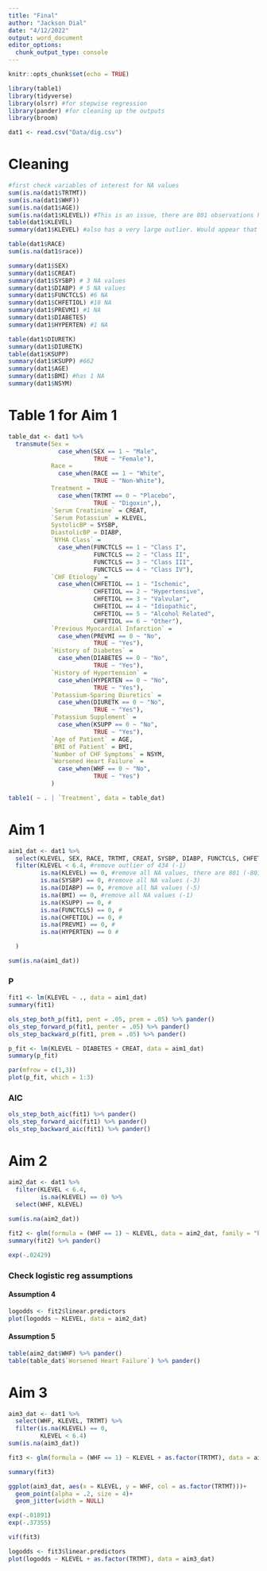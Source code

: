 ```yaml
---
title: "Final"
author: "Jackson Dial"
date: "4/12/2022"
output: word_document
editor_options: 
  chunk_output_type: console
---
```


```r
knitr::opts_chunk$set(echo = TRUE)
```

```r
library(table1)
library(tidyverse)
library(olsrr) #for stepwise regression
library(pander) #for cleaning up the outputs
library(broom)
```

```r
dat1 <- read.csv("Data/dig.csv")
```

# Cleaning

```r
#first check variables of interest for NA values
sum(is.na(dat1$TRTMT))
sum(is.na(dat1$WHF))
sum(is.na(dat1$AGE))
sum(is.na(dat1$KLEVEL)) #This is an issue, there are 801 observations here that are NA
table(dat1$KLEVEL)
summary(dat1$KLEVEL) #also has a very large outlier. Would appear that it should be 4.3, but I will likely just remove it because it is just one observation

table(dat1$RACE)
sum(is.na(dat1$race))

summary(dat1$SEX)
summary(dat1$CREAT)
summary(dat1$SYSBP) # 3 NA values
summary(dat1$DIABP) # 5 NA values
summary(dat1$FUNCTCLS) #6 NA
summary(dat1$CHFETIOL) #18 NA
summary(dat1$PREVMI) #1 NA
summary(dat1$DIABETES)
summary(dat1$HYPERTEN) #1 NA

table(dat1$DIURETK)
summary(dat1$DIURETK)
table(dat1$KSUPP)
summary(dat1$KSUPP) #662
summary(dat1$AGE)
summary(dat1$BMI) #has 1 NA
summary(dat1$NSYM)

```

# Table 1 for Aim 1

```r
table_dat <- dat1 %>% 
  transmute(Sex =
              case_when(SEX == 1 ~ "Male",
                        TRUE ~ "Female"),
            Race = 
              case_when(RACE == 1 ~ "White",
                        TRUE ~ "Non-White"),
            Treatment =
              case_when(TRTMT == 0 ~ "Placebo",
                        TRUE ~ "Digoxin",),
            `Serum Creatinine` = CREAT,
            `Serum Potassium` = KLEVEL,
            SystolicBP = SYSBP,
            DiastolicBP = DIABP,
            `NYHA Class` = 
              case_when(FUNCTCLS == 1 ~ "Class I",
                        FUNCTCLS == 2 ~ "Class II",
                        FUNCTCLS == 3 ~ "Class III",
                        FUNCTCLS == 4 ~ "Class IV"),
            `CHF Etiology` =
              case_when(CHFETIOL == 1 ~ "Ischemic",
                        CHFETIOL == 2 ~ "Hypertensive",
                        CHFETIOL == 3 ~ "Valvular",
                        CHFETIOL == 4 ~ "Idiopathic",
                        CHFETIOL == 5 ~ "Alcohol Related",
                        CHFETIOL == 6 ~ "Other"),
            `Previous Myocardial Infarction` =
              case_when(PREVMI == 0 ~ "No",
                        TRUE ~ "Yes"),
            `History of Diabetes` =
              case_when(DIABETES == 0 ~ "No",
                        TRUE ~ "Yes"),
            `History of Hypertension` =
              case_when(HYPERTEN == 0 ~ "No",
                        TRUE ~ "Yes"),
            `Potassium-Sparing Diuretics` =
              case_when(DIURETK == 0 ~ "No",
                        TRUE ~ "Yes"),
            `Potassium Supplement` =
              case_when(KSUPP == 0 ~ "No",
                        TRUE ~ "Yes"),
            `Age of Patient` = AGE,
            `BMI of Patient` = BMI,
            `Number of CHF Symptoms` = NSYM,
            `Worsened Heart Failure` =
              case_when(WHF == 0 ~ "No",
                        TRUE ~ "Yes")
            )

table1( ~ . | `Treatment`, data = table_dat)

```

# Aim 1

```r
aim1_dat <- dat1 %>% 
  select(KLEVEL, SEX, RACE, TRTMT, CREAT, SYSBP, DIABP, FUNCTCLS, CHFETIOL, PREVMI, DIABETES, HYPERTEN, DIURETK, KSUPP, AGE, BMI, NSYM) %>% 
  filter(KLEVEL < 6.4, #remove outlier of 434 (-1)
         is.na(KLEVEL) == 0, #remove all NA values, there are 801 (-801)
         is.na(SYSBP) == 0, #remove all NA values (-3)
         is.na(DIABP) == 0, #remove all NA values (-5)
         is.na(BMI) == 0, #remove all NA values (-1)
         is.na(KSUPP) == 0, #
         is.na(FUNCTCLS) == 0, #
         is.na(CHFETIOL) == 0, #
         is.na(PREVMI) == 0, #
         is.na(HYPERTEN) == 0 #

  )

sum(is.na(aim1_dat))
```

### P

```r
fit1 <- lm(KLEVEL ~ ., data = aim1_dat)
summary(fit1)

ols_step_both_p(fit1, pent = .05, prem = .05) %>% pander()
ols_step_forward_p(fit1, penter = .05) %>% pander()
ols_step_backward_p(fit1, prem = .05) %>% pander()

p_fit <- lm(KLEVEL ~ DIABETES + CREAT, data = aim1_dat)
summary(p_fit)

par(mfrow = c(1,3))
plot(p_fit, which = 1:3)
```

### AIC

```r
ols_step_both_aic(fit1) %>% pander()
ols_step_forward_aic(fit1) %>% pander()
ols_step_backward_aic(fit1) %>% pander()
```


# Aim 2

```r
aim2_dat <- dat1 %>% 
  filter(KLEVEL < 6.4,
         is.na(KLEVEL) == 0) %>% 
  select(WHF, KLEVEL)
  
sum(is.na(aim2_dat))
```

```r
fit2 <- glm(formula = (WHF == 1) ~ KLEVEL, data = aim2_dat, family = "binomial")
summary(fit2) %>% pander()
```

```r
exp(-.02429)
```

### Check logistic reg assumptions

#### Assumption 4

```r
logodds <- fit2$linear.predictors
plot(logodds ~ KLEVEL, data = aim2_dat)
```


#### Assumption 5

```r
table(aim2_dat$WHF) %>% pander()
table(table_dat$`Worsened Heart Failure`) %>% pander()
```

# Aim 3

```r
aim3_dat <- dat1 %>% 
  select(WHF, KLEVEL, TRTMT) %>% 
  filter(is.na(KLEVEL) == 0,
         KLEVEL < 6.4)
sum(is.na(aim3_dat))
```

```r
fit3 <- glm(formula = (WHF == 1) ~ KLEVEL + as.factor(TRTMT), data = aim3_dat, family = "binomial")

summary(fit3)
```

```r
ggplot(aim3_dat, aes(x = KLEVEL, y = WHF, col = as.factor(TRTMT)))+
  geom_point(alpha = .2, size = 4)+
  geom_jitter(width = NULL)

```

```r
exp(-.01891)
exp(-.37355)
```


```r
vif(fit3)

logodds <- fit3$linear.predictors
plot(logodds ~ KLEVEL + as.factor(TRTMT), data = aim3_dat)

```

